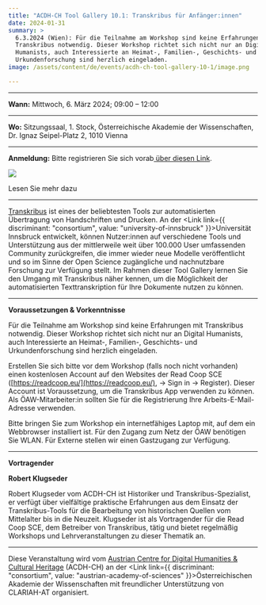 ```yaml
---
title: "ACDH-CH Tool Gallery 10.1: Transkribus für Anfänger:innen"
date: 2024-01-31
summary: >
  6.3.2024 (Wien): Für die Teilnahme am Workshop sind keine Erfahrungen mit
  Transkribus notwendig. Dieser Workshop richtet sich nicht nur an Digital
  Humanists, auch Interessierte an Heimat-, Familien-, Geschichts- und
  Urkundenforschung sind herzlich eingeladen.
image: /assets/content/de/events/acdh-ch-tool-gallery-10-1/image.png

---
```


***

**Wann:** Mittwoch, 6. März 2024; 09:00 – 12:00

***

**Wo:** Sitzungssaal, 1. Stock, Österreichische Akademie der Wissenschaften, Dr. Ignaz Seipel-Platz 2, 1010 Vienna

***

**Anmeldung:** Bitte registrieren Sie sich vorab[ über diesen Link](https://www.oeaw.ac.at/acdh/events/registration/acdh-ch-tool-gallery).

![](/assets/content/de/events/acdh-ch-tool-gallery-10-1/funding-transkribus-de-final-v2.0-1-1024x576.png)

<Link link={{ discriminant: "pages", value: "funding-opportunities-for-junior-researcher" }}>Lesen Sie mehr dazu</Link>

***

[Transkribus](https://readcoop.eu/de/transkribus/) ist eines der beliebtesten Tools zur automatisierten Übertragung von Handschriften und Drucken. An der <Link link={{ discriminant: "consortium", value: "university-of-innsbruck" }}>Universität Innsbruck</Link> entwickelt, können Nutzer:innen auf verschiedene Tools und Unterstützung aus der mittlerweile weit über 100.000 User umfassenden Community zurückgreifen, die immer wieder neue Modelle veröffentlicht und so im Sinne der Open Science zugängliche und nachnutzbare Forschung zur Verfügung stellt. Im Rahmen dieser Tool Gallery lernen Sie den Umgang mit Transkribus näher kennen, um die Möglichkeit der automatisierten Texttranskription für Ihre Dokumente nutzen zu können.

***

**Voraussetzungen & Vorkenntnisse**

Für die Teilnahme am Workshop sind keine Erfahrungen mit Transkribus notwendig. Dieser Workshop richtet sich nicht nur an Digital Humanists, auch Interessierte an Heimat-, Familien-, Geschichts- und Urkundenforschung sind herzlich eingeladen.

Erstellen Sie sich bitte vor dem Workshop (falls noch nicht vorhanden) einen kostenlosen Account auf den Websites der Read Coop SCE ([https://readcoop.eu/](https://readcoop.eu/), -> Sign in -> Register). Dieser Account ist Voraussetzung, um die Transkribus App verwenden zu können. Als ÖAW-Mitarbeiter:in sollten Sie für die Registrierung Ihre Arbeits-E-Mail-Adresse verwenden.

Bitte bringen Sie zum Workshop ein internetfähiges Laptop mit, auf dem ein Webbrowser installiert ist. Für den Zugang zum Netz der ÖAW benötigen Sie WLAN. Für Externe stellen wir einen Gastzugang zur Verfügung.

***

**Vortragender**

**Robert Klugseder**

Robert Klugseder vom ACDH-CH ist Historiker und Transkribus-Spezialist, er verfügt über vielfältige praktische Erfahrungen aus dem Einsatz der Transkribus-Tools für die Bearbeitung von historischen Quellen vom Mittelalter bis in die Neuzeit. Klugseder ist als Vortragender für die Read Coop SCE, dem Betreiber von Transkribus, tätig und bietet regelmäßig Workshops und Lehrveranstaltungen zu dieser Thematik an.

***

Diese Veranstaltung wird vom [Austrian Centre for Digital Humanities & Cultural Heritage](https://www.oeaw.ac.at/acdh/events/event-series/acdh-ch-tool-gallery-101) (ACDH-CH) an der <Link link={{ discriminant: "consortium", value: "austrian-academy-of-sciences" }}>Österreichischen Akademie der Wissenschaften</Link> mit freundlicher Unterstützung von CLARIAH-AT organisiert.
